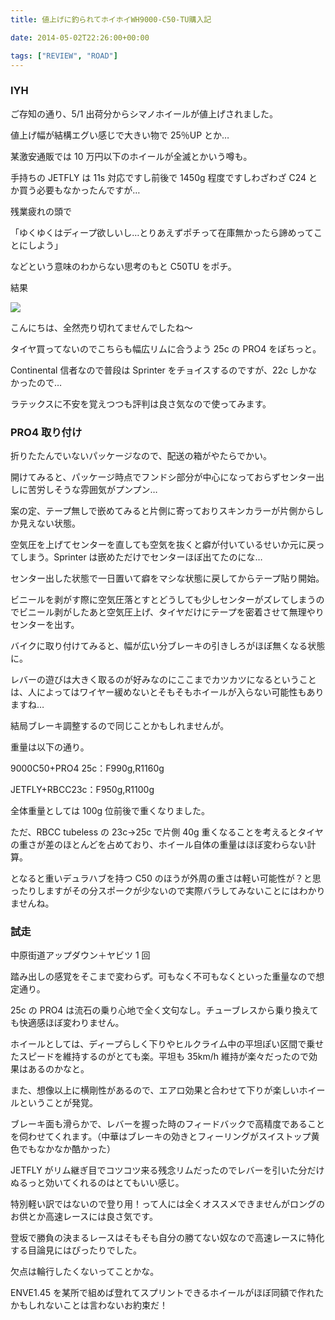 ---
title: 値上げに釣られてホイホイWH9000-C50-TU購入記

date: 2014-05-02T22:26:00+00:00

tags: ["REVIEW", "ROAD"]
---

### IYH

ご存知の通り、5/1 出荷分からシマノホイールが値上げされました。

値上げ幅が結構エグい感じで大きい物で 25％UP とか…

某激安通販では 10 万円以下のホイールが全滅とかいう噂も。

手持ちの JETFLY は 11s 対応ですし前後で 1450g 程度ですしわざわざ C24 とか買う必要もなかったんですが…

残業疲れの頭で

「ゆくゆくはディープ欲しいし…とりあえずポチって在庫無かったら諦めってことにしよう」

などという意味のわからない思考のもと C50TU をポチ。

結果

![ ](./IMG_20140422_202758.jpg)

こんにちは、全然売り切れてませんでしたね～

タイヤ買ってないのでこちらも幅広リムに合うよう 25c の PRO4 をぽちっと。

Continental 信者なので普段は Sprinter をチョイスするのですが、22c しかなかったので…

ラテックスに不安を覚えつつも評判は良さ気なので使ってみます。

### PRO4 取り付け

折りたたんでいないパッケージなので、配送の箱がやたらでかい。

開けてみると、パッケージ時点でフンドシ部分が中心になっておらずセンター出しに苦労しそうな雰囲気がプンプン…

案の定、テープ無しで嵌めてみると片側に寄っておりスキンカラーが片側からしか見えない状態。

空気圧を上げてセンターを直しても空気を抜くと癖が付いているせいか元に戻ってしまう。Sprinter は嵌めただけでセンターほぼ出てたのにな…

センター出した状態で一日置いて癖をマシな状態に戻してからテープ貼り開始。

ビニールを剥がす際に空気圧落とすとどうしても少しセンターがズレてしまうのでビニール剥がしたあと空気圧上げ、タイヤだけにテープを密着させて無理やりセンターを出す。

バイクに取り付けてみると、幅が広い分ブレーキの引きしろがほぼ無くなる状態に。

レバーの遊びは大きく取るのが好みなのにここまでカツカツになるということは、人によってはワイヤー緩めないとそもそもホイールが入らない可能性もありますね…

結局ブレーキ調整するので同じことかもしれませんが。

重量は以下の通り。

9000C50+PRO4 25c：F990g,R1160g

JETFLY+RBCC23c：F950g,R1100g

全体重量としては 100g 位前後で重くなりました。

ただ、RBCC tubeless の 23c→25c で片側 40g 重くなることを考えるとタイヤの重さが差のほとんどを占めており、ホイール自体の重量はほぼ変わらない計算。

となると重いデュラハブを持つ C50 のほうが外周の重さは軽い可能性が？と思ったりしますがその分スポークが少ないので実際バラしてみないことにはわかりませんね。

### 試走

中原街道アップダウン＋ヤビツ 1 回

踏み出しの感覚をそこまで変わらず。可もなく不可もなくといった重量なので想定通り。

25c の PRO4 は流石の乗り心地で全く文句なし。チューブレスから乗り換えても快適感ほぼ変わりません。

ホイールとしては、ディープらしく下りやヒルクライム中の平坦ぽい区間で乗せたスピードを維持するのがとても楽。平坦も 35km/h 維持が楽々だったので効果はあるのかなと。

また、想像以上に横剛性があるので、エアロ効果と合わせて下りが楽しいホイールということが発覚。

ブレーキ面も滑らかで、レバーを握った時のフィードバックで高精度であることを伺わせてくれます。（中華はブレーキの効きとフィーリングがスイストップ黄色でもなかなか酷かった）

JETFLY がリム継ぎ目でコツコツ来る残念リムだったのでレバーを引いた分だけぬるっと効いてくれるのはとてもいい感じ。

特別軽い訳ではないので登り用！って人には全くオススメできませんがロングのお供とか高速レースには良さ気です。

登坂で勝負の決まるレースはそもそも自分の勝てない奴なので高速レースに特化する目論見にはぴったりでした。

欠点は輪行したくないってことかな。

ENVE1.45 を某所で組めば登れてスプリントできるホイールがほぼ同額で作れたかもしれないことは言わないお約束だ！

<LinkBox isAmazonLink url="https://www.amazon.co.jp/dp/B007Q62ALI/" />
